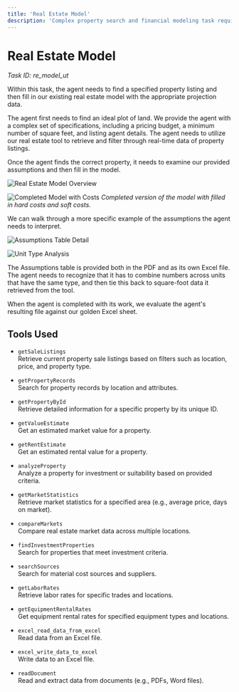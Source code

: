 ```yaml
---
title: 'Real Estate Model'
description: 'Complex property search and financial modeling task requiring real-time data retrieval and multi-unit assumption interpretation'
---
```


# Real Estate Model
*Task ID: re_model_ut*

Within this task, the agent needs to find a specified property listing and then fill in our existing real estate model with the appropriate projection data.

The agent first needs to find an ideal plot of land. We provide the agent with a complex set of specifications, including a pricing budget, a minimum number of square feet, and listing agent details. The agent needs to utilize our real estate tool to retrieve and filter through real-time data of property listings.

Once the agent finds the correct property, it needs to examine our provided assumptions and then fill in the model.

![Real Estate Model Overview](/images/real-estate.jpg)

![Completed Model with Costs](/images/RE-2.png)
*Completed version of the model with filled in hard costs and soft costs.*

We can walk through a more specific example of the assumptions the agent needs to interpret.

![Assumptions Table Detail](/images/RE-3.png)

![Unit Type Analysis](/images/RE-4.png)

The Assumptions table is provided both in the PDF and as its own Excel file. The agent needs to recognize that it has to combine numbers across units that have the same type, and then tie this back to square-foot data it retrieved from the tool.

When the agent is completed with its work, we evaluate the agent's resulting file against our golden Excel sheet.


## Tools Used

- `getSaleListings`  
  Retrieve current property sale listings based on filters such as location, price, and property type.

- `getPropertyRecords`  
  Search for property records by location and attributes.

- `getPropertyById`  
  Retrieve detailed information for a specific property by its unique ID.

- `getValueEstimate`  
  Get an estimated market value for a property.

- `getRentEstimate`  
  Get an estimated rental value for a property.

- `analyzeProperty`  
  Analyze a property for investment or suitability based on provided criteria.

- `getMarketStatistics`  
  Retrieve market statistics for a specified area (e.g., average price, days on market).

- `compareMarkets`  
  Compare real estate market data across multiple locations.

- `findInvestmentProperties`  
  Search for properties that meet investment criteria.

- `searchSources`  
  Search for material cost sources and suppliers.

- `getLaborRates`  
  Retrieve labor rates for specific trades and locations.

- `getEquipmentRentalRates`  
  Get equipment rental rates for specified equipment types and locations.

- `excel_read_data_from_excel`  
  Read data from an Excel file.

- `excel_write_data_to_excel`  
  Write data to an Excel file.

- `readDocument`  
  Read and extract data from documents (e.g., PDFs, Word files).